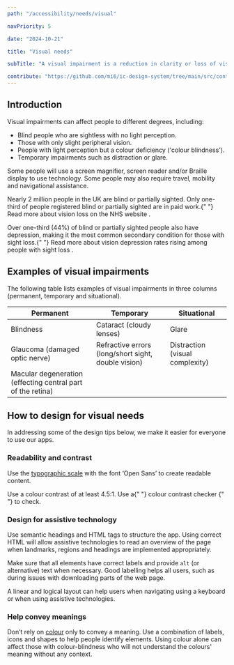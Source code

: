 ```yaml
---
path: "/accessibility/needs/visual"

navPriority: 5

date: "2024-10-21"

title: "Visual needs"

subTitle: "A visual impairment is a reduction in clarity or loss of vision that may be temporary or permanent."

contribute: "https://github.com/mi6/ic-design-system/tree/main/src/content/structured/accessibility/needs/visual.mdx"
---
```



## Introduction

Visual impairments can affect people to different degrees, including:

- Blind people who are sightless with no light perception.
- Those with only slight peripheral vision.
- People with light perception but a colour deficiency ('colour blindness').
- Temporary impairments such as distraction or glare.

Some people will use a screen magnifier, screen reader and/or Braille display to use technology. Some people may also require travel, mobility and navigational assistance.

<p>
  Nearly 2 million people in the UK are blind or partially sighted. Only
  one-third of people registered blind or partially sighted are in paid work.{" "}
  <ic-link
    target="_blank"
    href="https://www.nhs.uk/conditions/vision-loss/"
    rel="noreferrer noopener nofollow"
  >
    Read more about vision loss on the NHS website
  </ic-link>
  .
</p>

<p>
  Over one-third (44%) of blind or partially sighted people also have
  depression, making it the most common secondary condition for those with sight
  loss.{" "}
  <ic-link
    target="_blank"
    href="https://www.rnib.org.uk/nb-online/rise-depression-rates-people-sight-loss"
    rel="noreferrer noopener nofollow"
  >
    Read more about vision depression rates rising among people with sight loss
  </ic-link>
  .
</p>

## Examples of visual impairments

The following table lists examples of visual impairments in three columns (permanent, temporary and situational).

| Permanent                                                   | Temporary                                           | Situational                     |
| ----------------------------------------------------------- | --------------------------------------------------- | ------------------------------- |
| Blindness                                                   | Cataract (cloudy lenses)                            | Glare                           |
| Glaucoma (damaged optic nerve)                              | Refractive errors (long/short sight, double vision) | Distraction (visual complexity) |
| Macular degeneration (effecting central part of the retina) |                                                     |                                 |

## How to design for visual needs

In addressing some of the design tips below, we make it easier for everyone to use our apps.

### Readability and contrast

Use the [typographic scale](/styles/typography) with the font ‘Open Sans’ to create readable content.

<p>
  Use a colour contrast of at least 4.5:1. Use a{" "}
  <ic-link
    target="_blank"
    href="http://contrast-checker.glitch.me/"
    rel="noreferrer noopener nofollow"
    id="fn-1"
  >
    colour contrast checker
  </ic-link>{" "}
  to check.
</p>

### Design for assistive technology

Use semantic headings and HTML tags to structure the app. Using correct HTML will allow assistive technologies to read an overview of the page when landmarks, regions and headings are implemented appropriately.

Make sure that all elements have correct labels and provide `alt` (or alternative) text when necessary. Good labelling helps all users, such as during issues with downloading parts of the web page.

A linear and logical layout can help users when navigating using a keyboard or when using assistive technologies.

### Help convey meanings

Don’t rely on [colour](/styles/colour) only to convey a meaning. Use a combination of labels, icons and shapes to help people identify elements. Using colour alone can affect those with colour-blindness who will not understand the colours' meaning without any context.

<DoubleDoDontCaution>
  <DoDontCaution
    imageSrc={visualAccessibilityFig12}
    imageAlt=" A graphic of text field validation showing an error, a warning and a success using colour, text and icons to differentiate meaning."
    state="good"
    caption="Colour and text are used to convey meaning to people."
  />
  <DoDontCaution
    imageSrc={visualAccessibilityFig13}
    imageAlt="A graphic of a dialogue box to show default text font."
    state="bad"
    caption="Only colour is used to convey meaning. This will not benefit people who are colour blind or who do not understand what the colours mean."
  />
</DoubleDoDontCaution>
